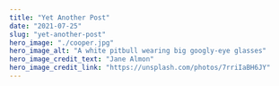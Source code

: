 ---
title: "Yet Another Post"
date: "2021-07-25"
slug: "yet-another-post"
hero_image: "./cooper.jpg"
hero_image_alt: "A white pitbull wearing big googly-eye glasses"
hero_image_credit_text: "Jane Almon"
hero_image_credit_link: "https://unsplash.com/photos/7rriIaBH6JY"
---

